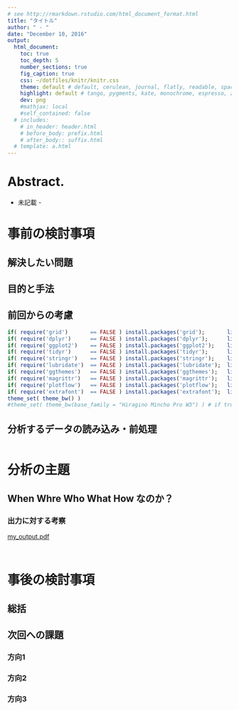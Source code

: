 ```yaml
---
# see http://rmarkdown.rstudio.com/html_document_format.html
title: "タイトル"
author: " - "
date: "December 10, 2016"
output: 
  html_document: 
    toc: true
    toc_depth: 5
    number_sections: true
    fig_caption: true
    css: ~/dotfiles/knitr/knitr.css
    theme: default # default, cerulean, journal, flatly, readable, spacelab, united, cosmo
    highlight: default # tango, pygments, kate, monochrome, espresso, zenburn, haddock, textmate
    dev: png
    #mathjax: local
    #self_contained: false
  # includes:
    # in_header: header.html
    # before_body: prefix.html
    # after_body:: suffix.html
  # template: a.html
---
```


<script type="text/javascript">
    $(function(){
        $(".level1").on("click", function() {
            // $(this).children().not(':first').slideToggle(); 
            $(this).children().not(':first').fadeToggle();
            $(this).toggleClass("active"); 
        });
    });
</script>


<h1 id='report-abstract-title'> Abstract. </h1>
<div id='report-abstract-content'>
  - 未記載 - 
</div>

# 事前の検討事項

## 解決したい問題

## 目的と手法

## 前回からの考慮

```r
if( require('grid')       == FALSE ) install.packages('grid');       library('grid',      quietly = TRUE, warn.conflicts = FALSE)
if( require('dplyr')      == FALSE ) install.packages('dplyr');      library('dplyr',     quietly = TRUE, warn.conflicts = FALSE)
if( require('ggplot2')    == FALSE ) install.packages('ggplot2');    library('ggplot2',   quietly = TRUE, warn.conflicts = FALSE)
if( require('tidyr')      == FALSE ) install.packages('tidyr');      library('tidyr',     quietly = TRUE, warn.conflicts = FALSE)
if( require('stringr')    == FALSE ) install.packages('stringr');    library('stringr',   quietly = TRUE, warn.conflicts = FALSE)
if( require('lubridate')  == FALSE ) install.packages('lubridate');  library('lubridate', quietly = TRUE, warn.conflicts = FALSE)
if( require('ggthemes')   == FALSE ) install.packages('ggthemes');   library('ggthemes',  quietly = TRUE, warn.conflicts = FALSE)
if( require('magrittr')   == FALSE ) install.packages('magrittr');   library('magrittr',  quietly = TRUE, warn.conflicts = FALSE)
if( require('plotflow')   == FALSE ) install.packages('plotflow');   library('plotflow',  quietly = TRUE, warn.conflicts = FALSE)
if( require('extrafont')  == FALSE ) install.packages('extrafont');  library('extrafont', quietly = TRUE, warn.conflicts = FALSE)
theme_set( theme_bw() )
#theme_set( theme_bw(base_family = "Hiragino Mincho Pro W3") ) # if true, I cannot use pdf() for a font problem
```

## 分析するデータの読み込み・前処理

```r

```



# 分析の主題

## When Whre Who What How なのか？

### 出力に対する考察

<a href='' class='pdf-link'>my_output.pdf</a>


```r

```

```r

```

# 事後の検討事項

## 総括

## 次回への課題

### 方向1

### 方向2

### 方向3


<!--

###### （解析者使用欄）

```r

```


text (# header 1 ~ ###### header6)
  *italics*
    **bold**
    superscript^2^
    ~~strikethrough~~
    [link](www.rstudio.com)
  endash: --
    emdash: ---
    ellipsis: ...
  ![Logo](logo.png)
      inline : $A = \pi * r^{2}$
    ***
    > block quote
  * unordered list
  * item 2
  + sub-item 1
  1. ordered list
  2. item2

-->
